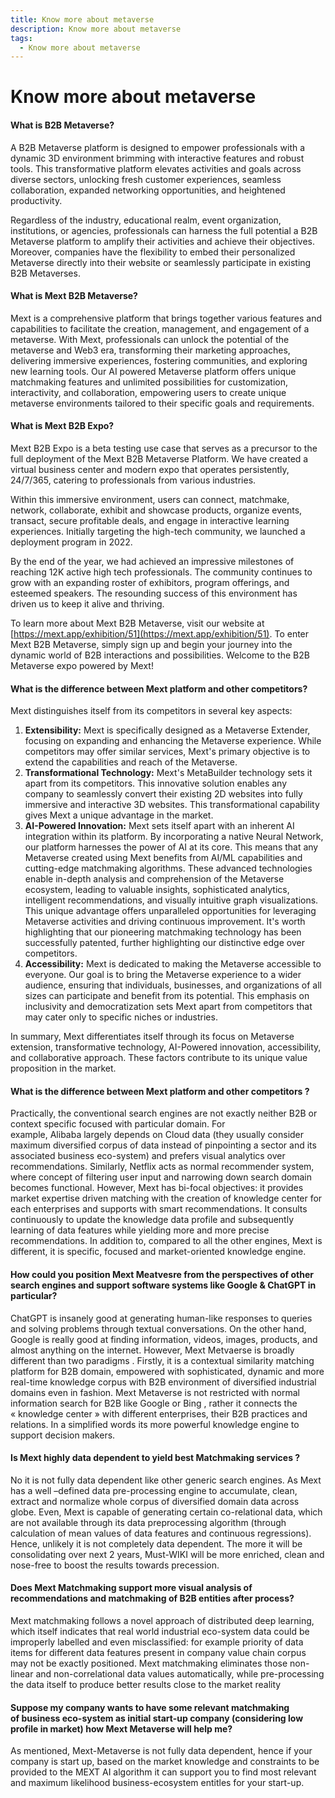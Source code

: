 ```yaml
---
title: Know more about metaverse
description: Know more about metaverse
tags:
  - Know more about metaverse
---
```


# Know more about metaverse

#### What is B2B Metaverse?

A B2B Metaverse platform is designed to empower professionals with a dynamic 3D environment brimming with interactive features and robust tools. This transformative platform elevates activities and goals across diverse sectors, unlocking fresh customer experiences, seamless collaboration, expanded networking opportunities, and heightened productivity.

Regardless of the industry, educational realm, event organization, institutions, or agencies, professionals can harness the full potential a B2B Metaverse platform to amplify their activities and achieve their objectives. Moreover, companies have the flexibility to embed their personalized Metaverse directly into their website or seamlessly participate in existing B2B Metaverses.

#### What is Mext B2B Metaverse?

Mext is a comprehensive platform that brings together various features and capabilities to facilitate the creation, management, and engagement of a metaverse. With Mext, professionals can unlock the potential of the metaverse and Web3 era, transforming their marketing approaches, delivering immersive experiences, fostering communities, and exploring new learning tools. Our AI powered Metaverse platform offers unique matchmaking features and unlimited possibilities for customization, interactivity, and collaboration, empowering users to create unique metaverse environments tailored to their specific goals and requirements.

#### What is Mext B2B Expo?

Mext B2B Expo is a beta testing use case that serves as a precursor to the full deployment of the Mext B2B Metaverse Platform. We have created a virtual business center and modern expo that operates persistently, 24/7/365, catering to professionals from various industries.

Within this immersive environment, users can connect, matchmake, network, collaborate, exhibit and showcase products, organize events, transact, secure profitable deals, and engage in interactive learning experiences. Initially targeting the high-tech community, we launched a deployment program in 2022.

By the end of the year, we had achieved an impressive milestones of reaching 12K active high tech professionals. The community continues to grow with an expanding roster of exhibitors, program offerings, and esteemed speakers. The resounding success of this environment has driven us to keep it alive and thriving.

To learn more about Mext B2B Metaverse, visit our website at [https://mext.app/exhibition/51](https://mext.app/exhibition/51). To enter Mext B2B Metaverse, simply sign up and begin your journey into the dynamic world of B2B interactions and possibilities. Welcome to the B2B Metaverse expo powered by Mext!

#### What is the difference between Mext platform and other competitors?

Mext distinguishes itself from its competitors in several key aspects:

1. **Extensibility:** Mext is specifically designed as a Metaverse Extender, focusing on expanding and enhancing the Metaverse experience. While competitors may offer similar services, Mext's primary objective is to extend the capabilities and reach of the Metaverse.
2. **Transformational Technology:** Mext's MetaBuilder technology sets it apart from its competitors. This innovative solution enables any company to seamlessly convert their existing 2D websites into fully immersive and interactive 3D websites. This transformational capability gives Mext a unique advantage in the market.
3. **AI-Powered Innovation:** Mext sets itself apart with an inherent AI integration within its platform. By incorporating a native Neural Network, our platform harnesses the power of AI at its core. This means that any Metaverse created using Mext benefits from AI/ML capabilities and cutting-edge matchmaking algorithms. These advanced technologies enable in-depth analysis and comprehension of the Metaverse ecosystem, leading to valuable insights, sophisticated analytics, intelligent recommendations, and visually intuitive graph visualizations. This unique advantage offers unparalleled opportunities for leveraging Metaverse activities and driving continuous improvement. It's worth highlighting that our pioneering matchmaking technology has been successfully patented, further highlighting our distinctive edge over competitors.
4. **Accessibility:** Mext is dedicated to making the Metaverse accessible to everyone. Our goal is to bring the Metaverse experience to a wider audience, ensuring that individuals, businesses, and organizations of all sizes can participate and benefit from its potential. This emphasis on inclusivity and democratization sets Mext apart from competitors that may cater only to specific niches or industries.

In summary, Mext differentiates itself through its focus on Metaverse extension, transformative technology, AI-Powered innovation, accessibility, and collaborative approach. These factors contribute to its unique value proposition in the market.

#### What is the difference between Mext platform and other competitors ?

Practically, the conventional search engines are not exactly neither B2B or context specific focused with particular domain. For example, Alibaba largely depends on Cloud data (they usually consider maximum diversified corpus of data instead of pinpointing a sector and its associated business eco-system) and prefers visual analytics over recommendations. Similarly, Netflix acts as normal recommender system, where concept of filtering user input and narrowing down search domain becomes functional. However, Mext has bi-focal objectives: it provides market expertise driven matching with the creation of knowledge center for each enterprises and supports with smart recommendations. It consults continuously to update the knowledge data profile and subsequently learning of data features while yielding more and more precise recommendations. In addition to, compared to all the other engines, Mext is different, it is specific, focused and market-oriented knowledge engine.

#### How could you position Mext Meatvesre from the perspectives of other search engines and support software systems like Google & ChatGPT in particular? 

ChatGPT is insanely good at generating human-like responses to queries and solving problems through textual conversations. On the other hand, Google is really good at finding information, videos, images, products, and almost anything on the internet. However, Mext Metvaerse is broadly different than two paradigms . Firstly, it is a contextual similarity matching platform for B2B domain, empowered with sophisticated, dynamic and more real-time knowledge corpus with B2B environment of diversified industrial domains even in fashion. Mext Metaverse is not restricted with normal information search for B2B like Google or Bing , rather it connects the « knowledge center » with different enterprises, their B2B practices and relations. In a simplified words its more powerful knowledge engine to support decision makers.

#### Is Mext highly data dependent to yield best Matchmaking services ? 

No it is not fully data dependent like other generic search engines. As Mext has a well –defined data pre-processing engine to accumulate, clean, extract and normalize whole corpus of diversified domain data across globe. Even, Mext is capable of generating certain co-relational data, which are not available through its data preprocessing algorithm (through calculation of mean values of data features and continuous regressions). Hence, unlikely it is not completely data dependent. The more it will be consolidating over next 2 years, Must-WIKI will be more enriched, clean and nose-free to boost the results towards precession.

#### Does Mext Matchmaking support more visual analysis of recommendations and matchmaking of B2B entities after process?

Mext matchmaking follows a novel approach of distributed deep learning, which itself indicates that real world industrial eco-system data could be improperly labelled and even misclassified: for example priority of data items for different data features present in company value chain corpus may not be exactly positioned. Mext matchmaking eliminates those non-linear and non-correlational data values automatically, while pre-processing the data itself to produce better results close to the market reality

#### Suppose my company wants to have some relevant matchmaking of business eco-system as initial start-up company (considering low profile in market) how Mext Metaverse will help me?

As mentioned, Mext-Metaverse is not fully data dependent, hence if your company is start up, based on the market knowledge and constraints to be provided to the MEXT AI algorithm it can support you to find most relevant and maximum likelihood business-ecosystem entitles for your start-up.
